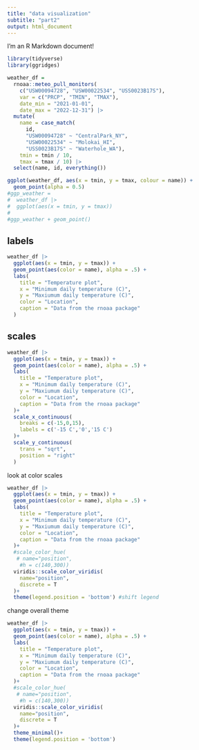 ```yaml
---
title: "data visualization"
subtitle: "part2"
output: html_document
---
```


I'm an R Markdown document! 

```r
library(tidyverse)
library(ggridges)
```

```r
weather_df = 
  rnoaa::meteo_pull_monitors(
    c("USW00094728", "USW00022534", "USS0023B17S"),
    var = c("PRCP", "TMIN", "TMAX"), 
    date_min = "2021-01-01",
    date_max = "2022-12-31") |>
  mutate(
    name = case_match(
      id, 
      "USW00094728" ~ "CentralPark_NY", 
      "USW00022534" ~ "Molokai_HI",
      "USS0023B17S" ~ "Waterhole_WA"),
    tmin = tmin / 10,
    tmax = tmax / 10) |>
  select(name, id, everything())

```

```r
ggplot(weather_df, aes(x = tmin, y = tmax, colour = name)) + 
  geom_point(alpha = 0.5)
#ggp_weather = 
#  weather_df |>
#  ggplot(aes(x = tmin, y = tmax)) 
#
#ggp_weather + geom_point()
```

## labels

```r
weather_df |> 
  ggplot(aes(x = tmin, y = tmax)) + 
  geom_point(aes(color = name), alpha = .5) + 
  labs(
    title = "Temperature plot",
    x = "Minimum daily temperature (C)",
    y = "Maxiumum daily temperature (C)",
    color = "Location",
    caption = "Data from the rnoaa package"
  )
```

## scales

```r
weather_df |> 
  ggplot(aes(x = tmin, y = tmax)) + 
  geom_point(aes(color = name), alpha = .5) + 
  labs(
    title = "Temperature plot",
    x = "Minimum daily temperature (C)",
    y = "Maxiumum daily temperature (C)",
    color = "Location",
    caption = "Data from the rnoaa package"
  )+
  scale_x_continuous(
    breaks = c(-15,0,15),
    labels = c('-15 C','0','15 C')
  )+
  scale_y_continuous(
    trans = "sqrt",
    position = "right"
  )
```

look at color scales

```r
weather_df |> 
  ggplot(aes(x = tmin, y = tmax)) + 
  geom_point(aes(color = name), alpha = .5) + 
  labs(
    title = "Temperature plot",
    x = "Minimum daily temperature (C)",
    y = "Maxiumum daily temperature (C)",
    color = "Location",
    caption = "Data from the rnoaa package"
  )+
  #scale_color_hue(
   # name="position",
    #h = c(140,300))
  viridis::scale_color_viridis(
    name="position",
    discrete = T
  )+
  theme(legend.position = 'bottom') #shift legend
```

change overall theme
```r
weather_df |> 
  ggplot(aes(x = tmin, y = tmax)) + 
  geom_point(aes(color = name), alpha = .5) + 
  labs(
    title = "Temperature plot",
    x = "Minimum daily temperature (C)",
    y = "Maxiumum daily temperature (C)",
    color = "Location",
    caption = "Data from the rnoaa package"
  )+
  #scale_color_hue(
   # name="position",
    #h = c(140,300))
  viridis::scale_color_viridis(
    name="position",
    discrete = T
  )+
  theme_minimal()+
  theme(legend.position = 'bottom')
```





